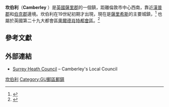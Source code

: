 {{Infobox UK place
|country =                 英格蘭
|official_name=             Camberley
|static_image_name =  St Michael's, Camberley - geograph.org.uk - 121611.jpg
|static_image_caption =  St Michael's, Camberley
|map_type= Surrey
| population = 37,916
|population_ref=（2011年人口普查）<ref name=ons>[http://neighbourhood.statistics.gov.uk Key Statistics; Quick Statistics: Population Density] {{Wayback|url=http://neighbourhood.statistics.gov.uk/ |date=20030211201309 }} [[United_Kingdom_Census_2011|United Kingdom Census 2011]] ''[[Office_for_National_Statistics|Office for National Statistics]]'' Retrieved 21 November 2013</ref>
|area_total_km2=16.78
|civil_parish='''N/A'''
|shire_district=          [[薩里希斯|薩里希斯]]
|shire_county =            [[薩里郡|薩里郡]]
|region=                  東南英格蘭
|constituency_westminster=      [[薩里希思_(英國國會選區)|薩里希思]]
|post_town=        CAMBERLEY
|postcode_district =       GU15, GU16, GU17
|postcode_area=            GU
|dial_code=      01276
|os_grid_reference=     TQ234561
|latitude=          51.335
|longitude=         -0.742
}}
'''坎伯利'''（'''Camberley''' {{IPAc-en|ˈ|k|æ|m|b|ər|l|iː}}）是[[英國|英國]][[薩里郡|薩里郡]]的一個鎮，距離倫敦市中心西南{{convert|31|mi}}，靠近[[漢普郡|漢普郡]]和[[伯克郡|伯克郡]]邊境。坎伯利在19世紀初期才出現，現在是[[薩里希斯|薩里希斯]]的主要城鎮，<ref>{{cite web |url=http://www.surreyheath.gov.uk |title=Welcome to Surrey Heath |publisher=Surreyheath.gov.uk |date= |accessdate=16 September 2011 |archive-date=2011-09-15 |archive-url=https://web.archive.org/web/20110915173724/http://www.surreyheath.gov.uk/ |dead-url=no }}</ref> 也屬於英國第二十九大都會區[[奧爾德肖特都會區|奧爾德肖特都會區]]。<ref name="BUA">{{cite web| url=http://www.nomisweb.co.uk/articles/747.aspx| title=2011 Census – Built-up areas| work=| publisher=[[Office_for_National_Statistics|ONS]]| accessdate=1 July 2013| archive-date=2019-01-07| archive-url=https://web.archive.org/web/20190107062420/http://www.nomisweb.co.uk/articles/747.aspx| dead-url=no}}</ref>

==參考文獻==
{{reflist}}

==外部連結==
* [http://www.surreyheath.gov.uk/ Surrey Heath Council]{{Wayback|url=http://www.surreyheath.gov.uk/ |date=20110915173724 }} – Camberley's Local Council

{{Authority control}}
[[Category:坎伯利|]]
[[Category:GU郵區郵鎮|Category:GU郵區郵鎮]]